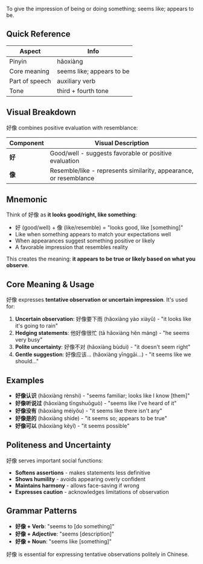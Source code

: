 To give the impression of being or doing something; seems like; appears to be.

## Quick Reference

| Aspect         | Info                       |
| -------------- | -------------------------- |
| Pinyin         | hǎoxiàng                   |
| Core meaning   | seems like; appears to be  |
| Part of speech | auxiliary verb             |
| Tone           | third + fourth tone        |

## Visual Breakdown

好像 combines positive evaluation with resemblance:

| Component | Visual Description                                                    |
| --------- | --------------------------------------------------------------------- |
| **好**    | Good/well - suggests favorable or positive evaluation                 |
| **像**    | Resemble/like - represents similarity, appearance, or resemblance     |

## Mnemonic

Think of 好像 as **it looks good/right, like something**:

- 好 (good/well) + 像 (like/resemble) = "looks good, like [something]"
- Like when something appears to match your expectations well
- When appearances suggest something positive or likely
- A favorable impression that resembles reality

This creates the meaning: **it appears to be true or likely based on what you observe**.

## Core Meaning & Usage

好像 expresses **tentative observation or uncertain impression**. It's used for:

1. **Uncertain observation**: 好像要下雨 (hǎoxiàng yào xiàyǔ) - "it looks like it's going to rain"
2. **Hedging statements**: 他好像很忙 (tā hǎoxiàng hěn máng) - "he seems very busy"
3. **Polite uncertainty**: 好像不对 (hǎoxiàng bùduì) - "it doesn't seem right"
4. **Gentle suggestion**: 好像应该... (hǎoxiàng yīnggāi...) - "it seems like we should..."

## Examples

- **好像认识** (hǎoxiàng rènshi) - "seems familiar; looks like I know [them]"
- **好像听说过** (hǎoxiàng tīngshuōguò) - "seems like I've heard of it"
- **好像没有** (hǎoxiàng méiyǒu) - "it seems like there isn't any"
- **好像是的** (hǎoxiàng shìde) - "it seems so; appears to be true"
- **好像可以** (hǎoxiàng kěyǐ) - "it seems possible"

## Politeness and Uncertainty

好像 serves important social functions:
- **Softens assertions** - makes statements less definitive
- **Shows humility** - avoids appearing overly confident
- **Maintains harmony** - allows face-saving if wrong
- **Expresses caution** - acknowledges limitations of observation

## Grammar Patterns

- **好像 + Verb**: "seems to [do something]"
- **好像 + Adjective**: "seems [description]"
- **好像 + Noun**: "seems like [something]"

好像 is essential for expressing tentative observations politely in Chinese.
